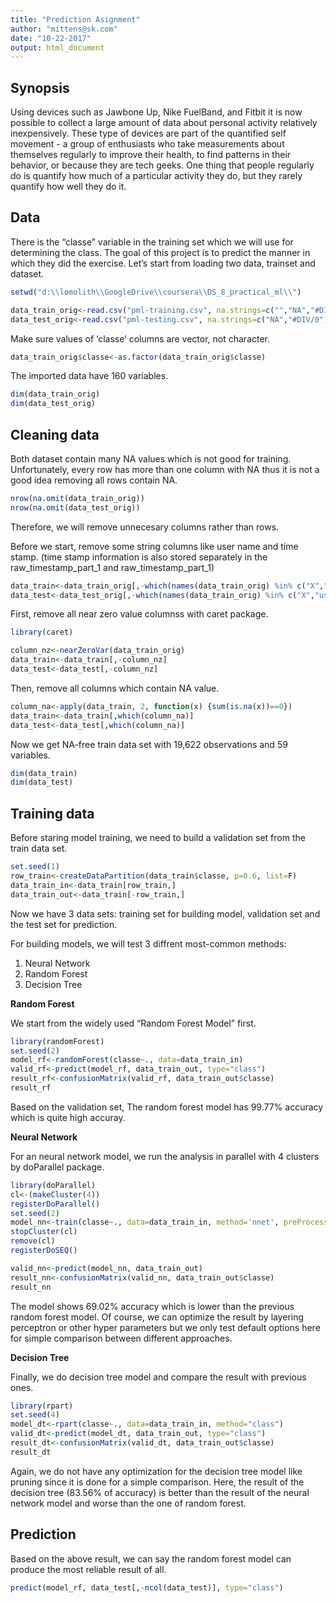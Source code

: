 ```yaml
---
title: "Prediction Asignment"
author: "mittens@sk.com"
date: "10-22-2017"
output: html_document
---
```


## Synopsis

Using devices such as Jawbone Up, Nike FuelBand, and Fitbit it is now possible to collect a large amount of data about personal activity relatively inexpensively. These type of devices are part of the quantified self movement - a group of enthusiasts who take measurements about themselves regularly to improve their health, to find patterns in their behavior, or because they are tech geeks. One thing that people regularly do is quantify how much of a particular activity they do, but they rarely quantify how well they do it. 

## Data

There is the "classe" variable in the training set which we will use for determining the class. The goal of this project is to predict the manner in which they did the exercise.
Let's start from loading two data, trainset and dataset.

```r
setwd("d:\\lomolith\\GoogleDrive\\coursera\\DS_8_practical_ml\\")

data_train_orig<-read.csv("pml-training.csv", na.strings=c("","NA","#DIV/0"), stringsAsFactors=F)
data_test_orig<-read.csv("pml-testing.csv", na.strings=c("NA","#DIV/0"), stringsAsFactors=F)
```

Make sure values of 'classe' columns are vector, not character.

```r
data_train_orig$classe<-as.factor(data_train_orig$classe)
```

The imported data have 160 variables.

```r
dim(data_train_orig)
dim(data_test_orig)
```

## Cleaning data

Both dataset contain many NA values which is not good for training. Unfortunately, every row has more than one column with NA thus it is not a good idea removing all rows contain NA.

```r
nrow(na.omit(data_train_orig))
nrow(na.omit(data_test_orig))
```

Therefore, we will remove unnecesary columns rather than rows.

Before we start, remove some string columns like user name and time stamp. (time stamp information is also stored separately in the raw_timestamp_part_1 and raw_timestamp_part_1)

```r
data_train<-data_train_orig[,-which(names(data_train_orig) %in% c("X","user_name","cvtd_timestamp","new_window"))]
data_test<-data_test_orig[,-which(names(data_train_orig) %in% c("X","user_name","cvtd_timestamp","new_window"))]

```

First, remove all near zero value columnss with caret package.

```r
library(caret)

column_nz<-nearZeroVar(data_train_orig)
data_train<-data_train[,-column_nz]
data_test<-data_test[,-column_nz]
```

Then, remove all columns which contain NA value.

```r
column_na<-apply(data_train, 2, function(x) {sum(is.na(x))==0})
data_train<-data_train[,which(column_na)]
data_test<-data_test[,which(column_na)]
```

Now we get NA-free train data set with 19,622 observations and 59 variables.

```r
dim(data_train)
dim(data_test)
```

## Training data

Before staring model training, we need to build a validation set from the train data set.

```r
set.seed(1)
row_train<-createDataPartition(data_train$classe, p=0.6, list=F)
data_train_in<-data_train[row_train,]
data_train_out<-data_train[-row_train,]
```

Now we have 3 data sets: training set for building model, validation set and the test set for prediction.

For building models, we will test 3 diffrent most-common methods:

1) Neural Network
2) Random Forest
3) Decision Tree

**Random Forest**

We start from the widely used "Random Forest Model" first.

```r
library(randomForest)
set.seed(2)
model_rf<-randomForest(classe~., data=data_train_in)
valid_rf<-predict(model_rf, data_train_out, type="class")
result_rf<-confusionMatrix(valid_rf, data_train_out$classe)
result_rf
```

Based on the validation set, The random forest model has 99.77% accuracy which is quite high accuray.

**Neural Network**

For an neural network model, we run the analysis in parallel with 4 clusters by doParallel package.

```r
library(doParallel)
cl<-(makeCluster(4))
registerDoParallel()
set.seed(2)
model_nn<-train(classe~., data=data_train_in, method='nnet', preProcess=c('center','scale'), allowParallel=T)
stopCluster(cl)
remove(cl)
registerDoSEQ()

valid_nn<-predict(model_nn, data_train_out)
result_nn<-confusionMatrix(valid_nn, data_train_out$classe)
result_nn
```

The model shows 69.02% accuracy which is lower than the previous random forest model. Of course, we can optimize the result by layering perceptron or other hyper parameters but we only test default options here for simple comparison between different approaches.

**Decision Tree**

Finally, we do decision tree model and compare the result with previous ones.

```r
library(rpart)
set.seed(4)
model_dt<-rpart(classe~., data=data_train_in, method="class")
valid_dt<-predict(model_dt, data_train_out, type="class")
result_dt<-confusionMatrix(valid_dt, data_train_out$classe)
result_dt
```

Again, we do not have any optimization for the decision tree model like pruning since it is done for a simple comparison. Here, the result of the decision tree (83.56% of accuracy) is better than the result of the neural network model and worse than the one of random forest.

## Prediction

Based on the above result, we can say the random forest model can produce the most reliable result of all.

```r
predict(model_rf, data_test[,-ncol(data_test)], type="class")
```
